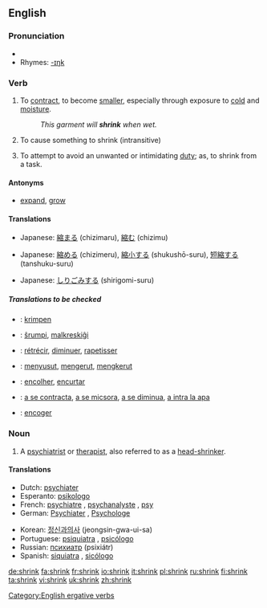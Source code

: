 ==English==

===Pronunciation===
*{{IPA|/'ʃɻɪɳk/}}
*Rhymes: [[Rhymes:English:-ɪŋk|-ɪŋk]]

===Verb===
{{en-verb|shrinks|shrinking|shrank|shrunk}}

#{{intransitive}} To [[contract]], to become [[smaller]], especially through exposure to [[cold]] and [[moisture]].
#:''This garment will '''shrink''' when wet.''
#{{transitive}} To cause something to shrink (intransitive)
#{{intransitive}} To attempt to avoid an unwanted or intimidating [[duty]]; as, to shrink from a task.

====Antonyms====
*[[expand]], [[grow]]

====Translations====
{{trans-top|intransitive: to contract, to become smaller}}
{{trans-mid}}
*Japanese: [[縮まる]] (chizimaru), [[縮む]] (chizimu)
{{trans-bottom}}

{{trans-top|transitive: to cause something to shrink (intransitive)}}
{{trans-mid}}
*Japanese: [[縮める]] (chizimeru), [[縮小する]] (shukushō-suru), [[短縮する]] (tanshuku-suru)
{{trans-bottom}}

{{trans-top|intransitive: to attempt to avoid an unwanted or intimidating duty}}
{{trans-mid}}
*Japanese: [[しりごみする]] (shirigomi-suru)
{{trans-bottom}}

=====Translations to be checked=====
<!--Remove this section once all of the translations below have been moved into the tables above.-->
{{checktrans}}
{{top}}
*{{ttbc|Dutch}}: [[krimpen]]
*{{ttbc|Esperanto}}: [[ŝrumpi]], [[malkreskiĝi]]
*{{ttbc|French}}: [[rétrécir]], [[diminuer]], [[rapetisser]]
*{{ttbc|Indonesian}}: [[susut|menyusut]], [[kerut|mengerut]], [[kerut|mengkerut]]
{{mid}}
*{{ttbc|Portuguese}}: [[encolher]], [[encurtar]]
*{{ttbc|Romanian}}: [[a se contracta]], [[a se micsora]], [[a se diminua]], [[a intra la apa]]
*{{ttbc|Spanish}}: [[encoger]]
{{bottom}}

===Noun===
{{en-noun}}
#{{slang}} A [[psychiatrist]] or [[therapist]], also referred to as a [[head-shrinker]].

====Translations====
{{top}}
*Dutch: [[psychiater]]
*Esperanto: [[psikologo]]
*French: [[psychiatre]] {{m}}, [[psychanalyste]] {{m}}, [[psy]] {{m}}
*German: [[Psychiater]] {{m}}, [[Psychologe]]
{{mid}}
*Korean: [[정신과의사]] (jeongsin-gwa-ui-sa)
*Portuguese: [[psiquiatra]] {{mf}}, [[psicólogo]] {{m}}
*Russian: [[психиатр]] (psixiátr) {{m}}
*Spanish: [[siquiatra]] {{mf}}, [[sicólogo]] {{m}}
{{bottom}}

[[Category:English ergative verbs]]

[[de:shrink]]
[[fa:shrink]]
[[fr:shrink]]
[[io:shrink]]
[[it:shrink]]
[[pl:shrink]]
[[ru:shrink]]
[[fi:shrink]]
[[ta:shrink]]
[[vi:shrink]]
[[uk:shrink]]
[[zh:shrink]]